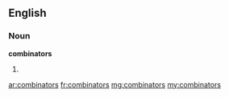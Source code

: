 ==English==

===Noun===
'''combinators'''

# {{plural of|combinator}}

[[ar:combinators]]
[[fr:combinators]]
[[mg:combinators]]
[[my:combinators]]